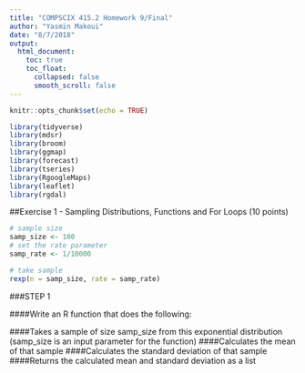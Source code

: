 ```yaml
---
title: "COMPSCIX 415.2 Homework 9/Final"
author: "Yasmin Makoui"
date: "8/7/2018"
output:
  html_document: 
    toc: true
    toc_float:
      collapsed: false
      smooth_scroll: false
---
```


```r
knitr::opts_chunk$set(echo = TRUE)
```

```r
library(tidyverse)
library(mdsr)
library(broom)
library(ggmap)
library(forecast)
library(tseries)
library(RgoogleMaps)
library(leaflet)
library(rgdal)
```

##Exercise 1 - Sampling Distributions, Functions and For Loops (10 points)
```r
# sample size
samp_size <- 100
# set the rate parameter
samp_rate <- 1/10000

# take sample
rexp(n = samp_size, rate = samp_rate)
```

###STEP 1

####Write an R function that does the following:

####Takes a sample of size samp_size from this exponential distribution (samp_size is an input parameter for the function)
####Calculates the mean of that sample
####Calculates the standard deviation of that sample
####Returns the calculated mean and standard deviation as a list 

```r

```

